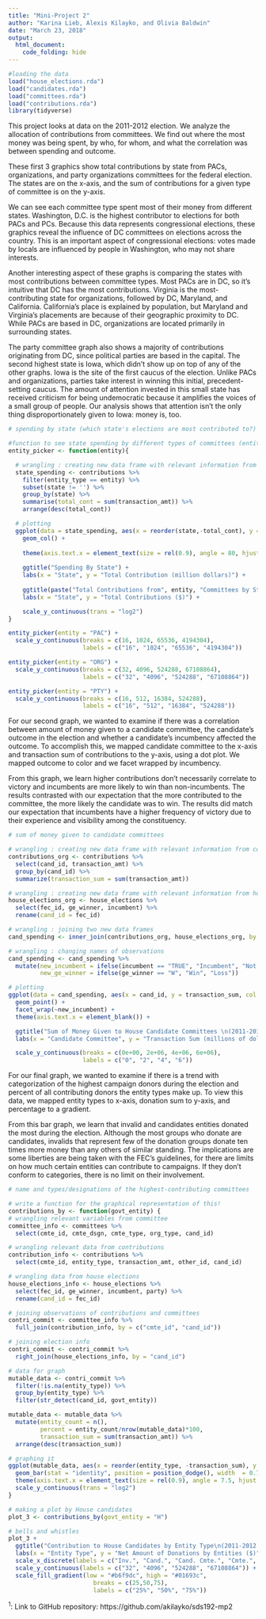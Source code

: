 ```yaml
---
title: "Mini-Project 2"
author: "Karina Lieb, Alexis Kilayko, and Olivia Baldwin"
date: "March 23, 2018"
output: 
  html_document:
    code_folding: hide
---
```


```r
#loading the data
load("house_elections.rda")
load("candidates.rda")
load("committees.rda")
load("contributions.rda")
library(tidyverse)
```

This project looks at data on the 2011-2012 election. We analyze the allocation of contributions from committees. We find out where the most money was being spent, by who, for whom, and what the correlation was between spending and outcome. 

These first 3 graphics show total contributions by state from PACs, organizations, and party organizations committees for the federal election. The states are on the x-axis, and the sum of contributions for a given type of committee is on the y-axis. 

We can see each committee type spent most of their money from different states. Washington, D.C. is the highest contributor to elections for both PACs and PCs. Because this data represents congressional elections, these graphics reveal the influence of DC committees on elections across the country. This is an important aspect of congressional elections: votes made by locals are influenced by people in Washington, who may not share interests. 

Another interesting aspect of these graphs is comparing the states with most contributions between committee types. Most PACs are in DC, so it's intuitive that DC has the most contributions. Virginia is the most-contributing state for organizations, followed by DC, Maryland, and California. California's place is explained by population, but Maryland and Virginia's placements are because of their geographic proximity to DC. While PACs are based in DC, organizations are located primarily in surrounding states. 

The party committee graph also shows a majority of contributions originating from DC, since political parties are based in the capital. The second highest state is Iowa, which didn't show up on top of any of the other graphs. Iowa is the site of the first caucus of the election. Unlike PACs and organizations, parties take interest in winning this initial, precedent-setting caucus. The amount of attention invested in this small state has received criticism for being undemocratic because it amplifies the voices of a small group of people. Our analysis shows that attention isn't the only thing disproportionately given to Iowa: money is, too.  


```r
# spending by state (which state's elections are most contributed to?)

#function to see state spending by different types of committees (entity)
entity_picker <- function(entity){

  # wrangling : creating new data frame with relevant information from contributions data frame
  state_spending <- contributions %>%
    filter(entity_type == entity) %>%
    subset(state != '') %>% 
    group_by(state) %>%
    summarise(total_cont = sum(transaction_amt)) %>%
    arrange(desc(total_cont))

  # plotting
  ggplot(data = state_spending, aes(x = reorder(state,-total_cont), y = total_cont)) +
    geom_col() +
    
    theme(axis.text.x = element_text(size = rel(0.9), angle = 80, hjust = 1)) +
  
    ggtitle("Spending By State") +
    labs(x = "State", y = "Total Contribution (million dollars)") +
  
    ggtitle(paste("Total Contributions from", entity, "Committees by State \n(2011-2012 Federal Election Cycle)", sep = " ")) +
    labs(x = "State", y = "Total Contributions ($)") +

    scale_y_continuous(trans = "log2") 
}

entity_picker(entity = "PAC") +
  scale_y_continuous(breaks = c(16, 1024, 65536, 4194304),
                     labels = c("16", "1024", "65536", "4194304"))

entity_picker(entity = "ORG") +
  scale_y_continuous(breaks = c(32, 4096, 524288, 67108864),
                     labels = c("32", "4096", "524288", "67108864"))

entity_picker(entity = "PTY") +
  scale_y_continuous(breaks = c(16, 512, 16384, 524288),
                     labels = c("16", "512", "16384", "524288"))
```

For our second graph, we wanted to examine if there was a correlation between amount of money given to a candidate committee, the candidate's outcome in the election and whether a candidate's incumbency affected the outcome.  To accomplish this, we mapped candidate committee to the x-axis and transaction sum of contributions to the y-axis, using a dot plot.  We mapped outcome to color and we facet wrapped by incumbency.

From this graph, we learn higher contributions don't necessarily correlate to victory and incumbents are more likely to win than non-incumbents.  The results contrasted with our expectation that the more contributed to the committee, the more likely the candidate was to win.  The results did match our expectation that incumbents have a higher frequency of victory due to their experience and visibility among the constituency.

```r
# sum of money given to candidate committees

# wrangling : creating new data frame with relevant information from contributions data frame
contributions_org <- contributions %>%
  select(cand_id, transaction_amt) %>%
  group_by(cand_id) %>%
  summarize(transaction_sum = sum(transaction_amt))

# wrangling : creating new data frame with relevant information from house_elections data frame
house_elections_org <- house_elections %>%
  select(fec_id, ge_winner, incumbent) %>%
  rename(cand_id = fec_id)

# wrangling : joining two new data frames
cand_spending <- inner_join(contributions_org, house_elections_org, by = "cand_id")

# wrangling : changing names of observations
cand_spending <- cand_spending %>%
  mutate(new_incumbent = ifelse(incumbent == "TRUE", "Incumbent", "Not Incumbent"),
         new_ge_winner = ifelse(ge_winner == "W", "Win", "Loss"))

# plotting
ggplot(data = cand_spending, aes(x = cand_id, y = transaction_sum, col = new_ge_winner)) +
  geom_point() +
  facet_wrap(~new_incumbent) +
  theme(axis.text.x = element_blank()) +

  ggtitle("Sum of Money Given to House Candidate Committees \n(2011-2012 Federal Election Cycle)") +
  labs(x = "Candidate Committee", y = "Transaction Sum (millions of dollars)", col = "Loss or Win in General Election") +

  scale_y_continuous(breaks = c(0e+00, 2e+06, 4e+06, 6e+06),
                     labels = c("0", "2", "4", "6"))
```

For our final graph, we wanted to examine if there is a trend with categorization of the highest campaign donors during the election and percent of all contributing donors the entity types make up. To view this data, we mapped entity types to x-axis, donation sum to y-axis, and percentage to a gradient.

From this bar graph, we learn that invalid and candidates entities donated the most during the election. Although the most groups who donate are candidates, invalids that represent few of the donation groups donate ten times more money than any others of similar standing. The implications are some liberties are being taken with the FEC's guidelines, for there are limits on how much certain entities can contribute to campaigns. If they don't conform to categories, there is no limit on their involvement. 

```r
# name and types/designations of the highest-contributing committees

# write a function for the graphical representation of this!
contributions_by <- function(govt_entity) {
# wrangling relevant variables from committee
committee_info <- committees %>%
  select(cmte_id, cmte_dsgn, cmte_type, org_type, cand_id)

# wrangling relevant data from contributions
contribution_info <- contributions %>%
  select(cmte_id, entity_type, transaction_amt, other_id, cand_id)

# wrangling data from house elections
house_elections_info <- house_elections %>%
  select(fec_id, ge_winner, incumbent, party) %>%
  rename(cand_id = fec_id)

# joining observations of contributions and committees
contri_commit <- committee_info %>%
  full_join(contribution_info, by = c("cmte_id", "cand_id"))

# joining election info
contri_commit <- contri_commit %>%
  right_join(house_elections_info, by = "cand_id")

# data for graph
mutable_data <- contri_commit %>%
  filter(!is.na(entity_type)) %>%
  group_by(entity_type) %>%
  filter(str_detect(cand_id, govt_entity))

mutable_data <- mutable_data %>%
  mutate(entity_count = n(),
         percent = entity_count/nrow(mutable_data)*100,
         transaction_sum = sum(transaction_amt)) %>%
  arrange(desc(transaction_sum))

# graphing it
ggplot(mutable_data, aes(x = reorder(entity_type, -transaction_sum), y = transaction_sum, fill = percent)) +
  geom_bar(stat = "identity", position = position_dodge(), width  = 0.7) +
  theme(axis.text.x = element_text(size = rel(0.9), angle = 7.5, hjust = 1)) +
  scale_y_continuous(trans = "log2")
}

# making a plot by House candidates
plot_3 <- contributions_by(govt_entity = "H")

# bells and whistles
plot_3 +
  ggtitle("Contribution to House Candidates by Entity Type\n(2011-2012 Federal Election Cycle)") +
  labs(x = "Entity Type", y = "Net Amount of Donations by Entities ($)", fill = "Percentage\nof Entities") +
  scale_x_discrete(labels = c("Inv.", "Cand.", "Cand. Cmte.", "Cmte.", "Indv.", "Org.", "Pol. Actn. Cmte.", "Pty. Org.")) +
  scale_y_continuous(labels = c("32", "4096", "524288", "67108864")) +
  scale_fill_gradient(low = "#b6f9dc", high = "#01693c",
                        breaks = c(25,50,75),
                        labels = c("25%", "50%", "75%"))
```



^1^: Link to GitHub repository: https://github.com/akilayko/sds192-mp2
